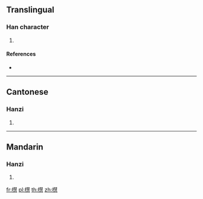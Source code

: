 ==Translingual==

===Han character===
{{Han char|rn=75|rad=木|as=15|sn=19|four=|canj=DQJP|ids=⿰木慧}}

# {{defn|Han|sort=木15}}

====References====
* {{Han ref|kx=0560.140|dkj=15807|hdz=21311.140|uh=6AD8|ud=27352}}

----

==Cantonese==

===Hanzi===
{{yue-hanzi|jyut=[[seoi6]]|y=seui6}}

# {{defn|lang=yue|sort=木15}}

----

==Mandarin==

===Hanzi===
{{cmn-hanzi|pin=[[huì]] ([[hui4]])|wg=hui<sup>4</sup>}}

# {{defn|lang=cmn|sort=木15}}

[[fr:櫘]]
[[pl:櫘]]
[[th:櫘]]
[[zh:櫘]]